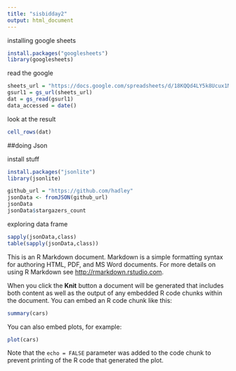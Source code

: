 ```yaml
---
title: "sisbidday2"
output: html_document
---
```



installing google sheets
```r
install.packages("googlesheets")
library(googlesheets)
```

read the google 
```r
sheets_url = "https://docs.google.com/spreadsheets/d/18KQQd4LY5k8Ucux1MvWCsQGQJlvd0ECTnn-3ixdOKFM/pubhtml"
gsurl1 = gs_url(sheets_url)
dat = gs_read(gsurl1)
data_accessed = date()
```

look at the result
```r
cell_rows(dat)
```


##doing Json

install stuff

```r
install.packages("jsonlite")
library(jsonlite)
```

```r
github_url = "https://github.com/hadley"
jsonData <- fromJSON(github_url)
jsonData
jsonData$stargazers_count
```

exploring data frame
```r
sapply(jsonData,class)
table(sapply(jsonData,class))
```


This is an R Markdown document. Markdown is a simple formatting syntax for authoring HTML, PDF, and MS Word documents. For more details on using R Markdown see <http://rmarkdown.rstudio.com>.

When you click the **Knit** button a document will be generated that includes both content as well as the output of any embedded R code chunks within the document. You can embed an R code chunk like this:

```r
summary(cars)
```

You can also embed plots, for example:

```r
plot(cars)
```

Note that the `echo = FALSE` parameter was added to the code chunk to prevent printing of the R code that generated the plot.
